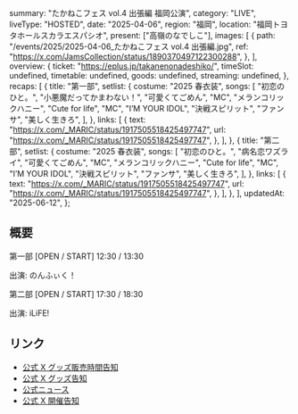   summary: "たかねこフェス vol.4 出張編 福岡公演",
  category: "LIVE",
  liveType: "HOSTED",
  date: "2025-04-06",
  region: "福岡",
  location: "福岡トヨタホールスカラエスパシオ",
  present: ["高嶺のなでしこ"],
  images: [
    {
      path: "/events/2025/2025-04-06_たかねこフェス vol.4 出張編.jpg",
      ref: "https://x.com/JamsCollection/status/1890370497122300288",
    },
  ],
  overview: {
    ticket: "https://eplus.jp/takanenonadeshiko/",
    timeSlot: undefined,
    timetable: undefined,
    goods: undefined,
    streaming: undefined,
  },
  recaps: [
    {
      title: "第一部",
      setlist: {
        costume: "2025 春衣装",
        songs: [
          "初恋のひと。",
          "小悪魔だってかまわない！",
          "可愛くてごめん",
          "MC",
          "メランコリックハニー",
          "Cute for life",
          "MC",
          "I’M YOUR IDOL",
          "決戦スピリット",
          "ファンサ",
          "美しく生きろ",
        ],
      },
      links: [
        {
          text: "https://x.com/_MARIC/status/1917505518425497747",
          url: "https://x.com/_MARIC/status/1917505518425497747",
        },
      ],
    },
    {
      title: "第二部",
      setlist: {
        costume: "2025 春衣装",
        songs: [
          "初恋のひと。",
          "病名恋ワズライ",
          "可愛くてごめん",
          "MC",
          "メランコリックハニー",
          "Cute for life",
          "MC",
          "I’M YOUR IDOL",
          "決戦スピリット",
          "ファンサ",
          "美しく生きろ",
        ],
      },
      links: [
        {
          text: "https://x.com/_MARIC/status/1917505518425497747",
          url: "https://x.com/_MARIC/status/1917505518425497747",
        },
      ],
    },
  ],
  updatedAt: "2025-06-12",
};

## 概要

第一部 [OPEN / START] 12:30 / 13:30

出演: のんふぃく！

第二部 [OPEN / START] 17:30 / 18:30

出演: iLiFE!

## リンク

- [公式 X グッズ販売時間告知](https://x.com/takanenofficial/status/1908452048510529713)
- [公式 X グッズ告知](https://x.com/takanenofficial/status/1908444525334585657)
- [公式ニュース](https://takanenonadeshiko.jp/?p=3362)
- [公式 X 開催告知](https://x.com/takanenofficial/status/1866754911347892258)
